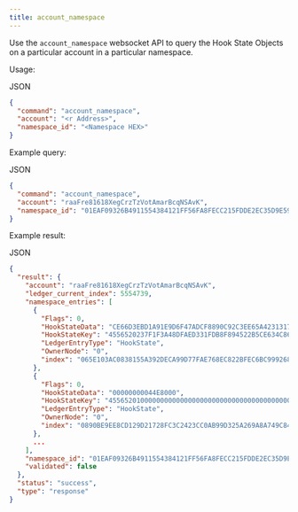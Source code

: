 ```yaml
---
title: account_namespace
---
```

Use the `account_namespace` websocket API to query the Hook State Objects on a particular account in a particular namespace.

Usage:

JSON

```json
{
  "command": "account_namespace",
  "account": "<r Address>",
  "namespace_id": "<Namespace HEX>"
}
```

Example query:

JSON

```json
{
  "command": "account_namespace",
  "account": "raaFre81618XegCrzTzVotAmarBcqNSAvK",
  "namespace_id": "01EAF09326B4911554384121FF56FA8FECC215FDDE2EC35D9E59F2C53EC665A0"
}
```

Example result:

JSON

```json
{
  "result": {
    "account": "raaFre81618XegCrzTzVotAmarBcqNSAvK",
    "ledger_current_index": 5554739,
    "namespace_entries": [
      {
        "Flags": 0,
        "HookStateData": "CE66D3EBD1A91E9D6F47ADCF8890C92C3EE65A42313174682047656E20496E74656C28522920436F726528544D292069372D31313635473720322E3800080AF0000C3500000009C400000FA0",
        "HookStateKey": "4556520237F1F3A48DFAED331FDB8F894522B5CE634C86A0258BA1B300000018",
        "LedgerEntryType": "HookState",
        "OwnerNode": "0",
        "index": "065E103AC0838155A392DECA99D77FAE768EC822BFEC6BC999268ECBD16C8FAF"
      },
      {
        "Flags": 0,
        "HookStateData": "00000000044E8000",
        "HookStateKey": "4556520100000000000000000000000000000000000000000000000000000004",
        "LedgerEntryType": "HookState",
        "OwnerNode": "0",
        "index": "0890BE9EE8CD129D21728FC3C2423CC0AB99D325A269A8A749C840F712989E5B"
      },
      ... 
    ],
    "namespace_id": "01EAF09326B4911554384121FF56FA8FECC215FDDE2EC35D9E59F2C53EC665A0",
    "validated": false
  },
  "status": "success",
  "type": "response"
}
```
